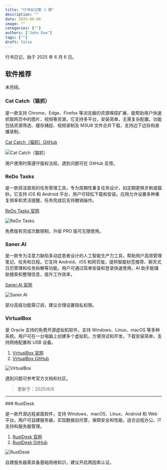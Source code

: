 ```yaml
---
title: "行书日记第 1 期"
description: ""
date: 2025-06-06
image: ""
categories: [""]
authors: ["John Doe"]
tags: [""]
draft: false
---
```


行书日记，始于 2025 年 6 月 6 日。

## 软件推荐

<Notice type="note">未完结。</Notice>

### Cat Catch（猫抓）

是一款支持 Chrome、Edge、Firefox 等浏览器的资源嗅探扩展，能帮助用户快速抓取网页中的图片、视频等资源。它支持多平台，安装简单，无需复杂配置。功能包括资源筛选、缓存捕捉、视频录制及 M3U8 文件合并下载，支持边下边存和直播录制。

[Cat Catch（猫抓）GitHub](https://github.com/xifangczy/cat-catch)

<Image
    src="/images/columns/2025/01/cat-catch.webp"
    alt="Cat Catch（猫抓）"
/>

<Notice type="note">用户使用时需遵守版权法规，遇到问题可在 GitHub 反馈。</Notice>

### ReDo Tasks

是一款简洁直观的任务管理工具，专为周期性重复任务设计，如定期更换牙刷或猫砂。它支持 iOS 和 Android 平台，用户可轻松下载和安装。应用允许设置多种重复频率和灵活提醒，任务完成后支持撤销操作。

[ReDo Tasks 官网](https://fizbyte.com/redo/)

<Image
    src="/images/columns/2025/01/redo-tasks.webp"
    alt="ReDo Tasks"
/>

<Notice type="note">免费版有完成次数限制，升级 PRO 版可无限使用。</Notice>

### Saner.AI

是一款专为注意力缺陷多动症患者设计的人工智能生产力工具，帮助用户高效管理笔记、任务和日程。它支持 Android、iOS 和网页版，提供智能标签推荐、聊天式日历管理和任务拆解等功能。用户可通过简单安装和登录快速使用，AI 助手能辅助搜索和整理信息，提升工作效率。

[Saner.AI 官网](https://Saner.AI)

<Image
    src="/images/columns/2025/01/sanerai.webp"
    alt="Saner.AI"
/>

<Notice type="note">部分高级功能需订阅，建议合理设置隐私权限。</Notice>

### VirtualBox

是 Oracle 支持的免费开源虚拟机软件，支持 Windows、Linux、macOS 等多种系统。用户可在一台电脑上创建多个虚拟机，方便测试和开发。下载安装简单，支持网络配置和 USB 设备。

1. [VirtualBox 官网](https://www.virtualbox.org/)
2. [VirtualBox GitHub](https://github.com/VirtualBox/virtualbox)

<Image
    src="/images/columns/2025/01/virtualbox.webp"
    alt="VirtualBox"
/>

<Notice type="note">遇到问题可参考官方文档和社区。</Notice>

> 更新于：2025/6/6

---

<div id="target" style="position: relative; top: -100px;"></div>
### RustDesk

是一款开源远程桌面软件，支持 Windows、macOS、Linux、Android 和 Web 平台。用户可自建服务器，实现数据自托管，保障安全和性能。适合远程办公、IT 支持和服务器管理。

1. [RustDesk 官网](https://rustdesk.com/zh-cn/)
2. [RustDesk GitHub](https://github.com/rustdesk/rustdesk)

<Image
    src="/images/columns/2025/01/rustdesk.webp"
    alt="RustDesk"
/>

<Notice type="note">自建服务器需具备基础网络知识，建议开启两因素认证。</Notice>